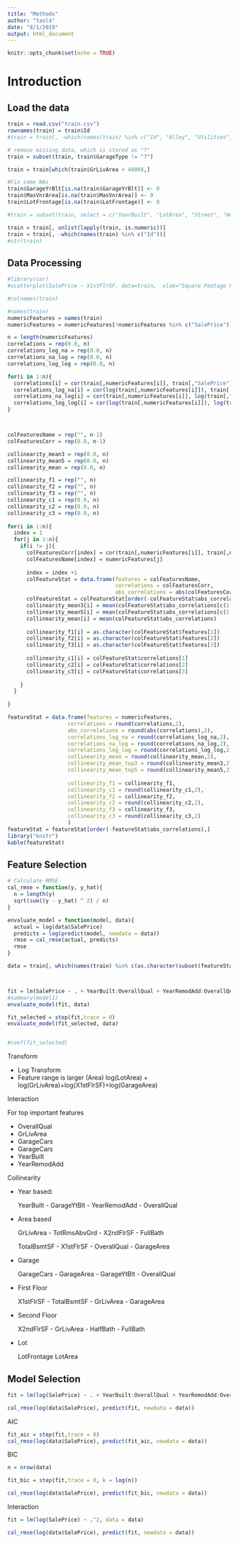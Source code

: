 ```yaml
---
title: "Methods"
author: "taol4"
date: "8/1/2019"
output: html_document
---
```


```r
knitr::opts_chunk$set(echo = TRUE)
```

# Introduction

## Load the data

```r
train = read.csv("train.csv")
rownames(train) = train$Id
#train = train[, -which(names(train) %in% c("Id", "Alley", "Utilities", "Condition1", "Condition2","Exterior1st", "Exterior2nd", "FireplaceQu", "PoolQC", "Fence", "MiscFeature"))]

# remove missing data, which is stored as "?"
train = subset(train, train$GarageType != "?")

train = train[which(train$GrLivArea < 4000),]

#Fix some NAs
train$GarageYrBlt[is.na(train$GarageYrBlt)] <- 0
train$MasVnrArea[is.na(train$MasVnrArea)] <- 0
train$LotFrontage[is.na(train$LotFrontage)] <- 0

#train = subset(train, select = c("YearBuilt", "LotArea", "Street", "Heating", "CentralAir", "FullBath", "HalfBath", "BedroomAbvGr", "KitchenQual", "GarageType", "SalePrice"))

train = train[, unlist(lapply(train, is.numeric))]
train = train[, -which(names(train) %in% c("Id"))]
#str(train)
```

## Data Processing

```r
#library(car) 
#scatterplot(SalePrice ~ X1stFlrSF, data=train,  xlab="Square Footage Floor 1", ylab="Sale Price", grid=FALSE)

#colnames(train)

#names(train)
numericFeatures = names(train)
numericFeatures = numericFeatures[!numericFeatures %in% c("SalePrice")]

n = length(numericFeatures)
correlations = rep(0.0, n)
correlations_log_na = rep(0.0, n)
correlations_na_log = rep(0.0, n)
correlations_log_log = rep(0.0, n)

for(i in 1:n){
  correlations[i] = cor(train[,numericFeatures[i]], train[,"SalePrice"])
  correlations_log_na[i] = cor(log(train[,numericFeatures[i]]), train[,"SalePrice"])
  correlations_na_log[i] = cor(train[,numericFeatures[i]], log(train[,"SalePrice"]))
  correlations_log_log[i] = cor(log(train[,numericFeatures[i]]), log(train[,"SalePrice"]))
}



colFeaturesName = rep("", n-1)
colFeaturesCorr = rep(0.0, n-1)

collinearity_mean3 = rep(0.0, n)
collinearity_mean5 = rep(0.0, n)
collinearity_mean = rep(0.0, n)

collinearity_f1 = rep("", n)
collinearity_f2 = rep("", n)
collinearity_f3 = rep("", n)
collinearity_c1 = rep(0.0, n)
collinearity_c2 = rep(0.0, n)
collinearity_c3 = rep(0.0, n)
  
for(i in 1:n){
  index = 1
  for(j in 1:n){
    if(i != j){
      colFeaturesCorr[index] = cor(train[,numericFeatures[i]], train[,numericFeatures[j]])
      colFeaturesName[index] = numericFeatures[j]
      
      index = index +1
      colFeatureStat = data.frame(features = colFeaturesName,
                                  correlations = colFeaturesCorr,
                                  abs_correlations = abs(colFeaturesCorr))
      colFeatureStat = colFeatureStat[order(-colFeatureStat$abs_correlations),]
      collinearity_mean3[i] = mean(colFeatureStat$abs_correlations[c(1:3)])
      collinearity_mean5[i] = mean(colFeatureStat$abs_correlations[c(1:5)])
      collinearity_mean[i] = mean(colFeatureStat$abs_correlations)
      
      collinearity_f1[i] = as.character(colFeatureStat$features[1])
      collinearity_f2[i] = as.character(colFeatureStat$features[2])
      collinearity_f3[i] = as.character(colFeatureStat$features[3])
      
      collinearity_c1[i] = colFeatureStat$correlations[1]
      collinearity_c2[i] = colFeatureStat$correlations[2]
      collinearity_c3[i] = colFeatureStat$correlations[3]
      
    }
  }
  
}

featureStat = data.frame(features = numericFeatures, 
                   correlations = round(correlations,2),
                   abs_correlations = round(abs(correlations),2),
                   correlations_log_na = round(correlations_log_na,2),
                   correlations_na_log = round(correlations_na_log,2),
                   correlations_log_log = round(correlations_log_log,2),
                   collinearity_mean = round(collinearity_mean,2),
                   collinearity_mean_top3 = round(collinearity_mean3,2),
                   collinearity_mean_top5 = round(collinearity_mean5,2),
                   
                   collinearity_f1 = collinearity_f1,
                   collinearity_c1 = round(collinearity_c1,2),
                   collinearity_f2 = collinearity_f2,
                   collinearity_c2 = round(collinearity_c2,2),
                   collinearity_f3 = collinearity_f3,
                   collinearity_c3 = round(collinearity_c3,2)
                   )
featureStat = featureStat[order(-featureStat$abs_correlations),]
library("knitr")
kable(featureStat)
```



## Feature Selection

```r
# Calculate RMSE
cal_rmse = function(y, y_hat){
  n = length(y)
  sqrt(sum((y - y_hat) ^ 2) / n)
}

envaluate_model = function(model, data){
  actual = log(data$SalePrice)
  predicts = log(predict(model, newdata = data))
  rmse = cal_rmse(actual, predicts)
  rmse
}

data = train[, which(names(train) %in% c(as.character(subset(featureStat, featureStat$abs_correlations>0.05)$features), "SalePrice"))]



fit = lm(SalePrice ~ . + YearBuilt:OverallQual + YearRemodAdd:OverallQual + OverallQual:TotalBsmtSF + OverallQual:GrLivArea + OverallQual:FullBath, data = data)
#summary(model1)
envaluate_model(fit, data)

fit_selected = step(fit,trace = 0)
envaluate_model(fit_selected, data)


#coef(fit_selected)
```

Transform 

- Log Transform 
- Feature range is larger (Area)
log(LotArea)  + log(GrLivArea)+log(X1stFlrSF)+log(GarageArea)

Interaction

For top important features

- OverallQual
- GrLivArea
- GarageCars
- GarageCars
- YearBuilt
- YearRemodAdd

Collinearity

- Year based: 

  YearBuilt - GarageYtBlt - YearRemodAdd - OverallQual
- Area based

  GrLivArea - TotRmsAbvGrd - X2ndFlrSF - FullBath
  
  TotalBsmtSF - X1stFlrSF - OverallQual - GarageArea
  
- Garage

  GarageCars - GarageArea - GarageYtBlt - OverallQual
  
- First Floor

  X1stFlrSF - TotalBsmtSF - GrLivArea - GarageArea
  
- Second Floor

  X2ndFlrSF - GrLivArea - HalfBath - FullBath
- Lot 

  LotFrontage
  LotArea

## Model Selection



```r
fit = lm(log(SalePrice) ~ . + YearBuilt:OverallQual + YearRemodAdd:OverallQual + OverallQual:TotalBsmtSF + OverallQual:GrLivArea + OverallQual:FullBath + log(LotArea)  + log(GrLivArea)+log(X1stFlrSF)+log(GarageArea), data = data)

cal_rmse(log(data$SalePrice), predict(fit, newdata = data))

```

AIC

```r
fit_aic = step(fit,trace = 0)
cal_rmse(log(data$SalePrice), predict(fit_aic, newdata = data))
```

BIC
```r
n = nrow(data)

fit_bic = step(fit,trace = 0, k = log(n))

cal_rmse(log(data$SalePrice), predict(fit_bic, newdata = data))
```


Interaction

```r
fit = lm(log(SalePrice) ~ .^2, data = data)

cal_rmse(log(data$SalePrice), predict(fit, newdata = data))
```

